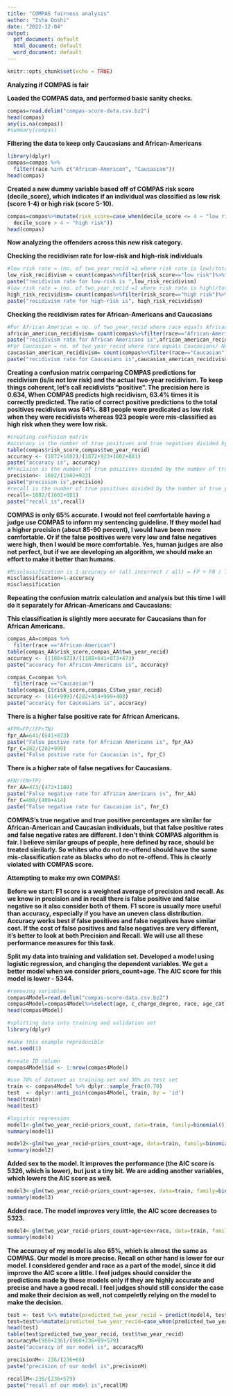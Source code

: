 ```yaml
---
title: "COMPAS fairness analysis"
author: "Isha Doshi"
date: "2022-12-04"
output:
  pdf_document: default
  html_document: default
  word_document: default
---
```


```r
knitr::opts_chunk$set(echo = TRUE)
```
**Analyzing if COMPAS is fair**

**Loaded the COMPAS data, and performed basic sanity checks.**

```r
compas=read.delim("compas-score-data.csv.bz2")
head(compas)
any(is.na(compas))
#summary(compas)
```
**Filtering the data to keep only Caucasians and African-Americans**

```r
library(dplyr)
compas=compas %>% 
  filter(race %in% c("African-American", "Caucasian"))
head(compas)
```

**Created a new dummy variable based off of COMPAS risk score (decile_score), which indicates if an individual was classified as low risk (score 1-4) or high risk (score 5-10).**

```r
compas=compas%>%mutate(risk_score=case_when(decile_score <= 4 ~ "low risk",
  decile_score > 4 ~ "high risk"))
head(compas)
```

**Now analyzing the offenders across this new risk category.**

**Checking the recidivism rate for low-risk and high-risk individuals**

```r
#low risk rate = (no. of two_year_recid =1 where risk rate is low)/total no. of low risk rate
low_risk_recidivism = count(compas%>%filter(risk_score=="low risk")%>%filter(two_year_recid==1)) / count(compas%>%filter(risk_score=="low risk"))
paste("recidivism rate for low-risk is ",low_risk_recidivism)
#low risk rate = (no. of two_year_recid =1 where risk rate is high)/total no. of high risk rate
high_risk_recividism= count(compas%>%filter(risk_score=="high risk")%>%filter(two_year_recid==1)) / count(compas%>%filter(risk_score=="high risk"))
paste("recidivism rate for high-risk is", high_risk_recividism)
```
**Checking the recidivism rates for African-Americans and Caucasians**

```r
#For African American = no. of two_year_recid where race equals African American/ No. of African American 
african_american_recidivism= count(compas%>%filter(race=="African-American")%>%filter(two_year_recid==1)) / count(compas%>%filter(race=="African-American"))
paste("recidivism rate for African Americans is",african_american_recidivism)
#For Caucasian = no. of two_year_recid where race equals Caucasians/ No. of Caucasians
caucasian_american_recidivism= count(compas%>%filter(race=="Caucasian")%>%filter(two_year_recid==1)) / count(compas%>%filter(race=="Caucasian"))
paste("recidivism rate for Caucasians is",caucasian_american_recidivism)
```

**Creating a confusion matrix comparing COMPAS predictions for recidivism (is/is not low risk) and the actual two-year recidivism. To keep things coherent, let’s call recidivists “positive”. The precision here is 0.634, When COMPAS predicts high recidivism, 63.4% times it is correctly predicted. The ratio of correct positive predictions to the total positives recidivism was 64%. 881 people were predicated as low risk when they were recidivists whereas 923 people were mis-classified as high risk when they were low risk.**

```r
#creating confusion matrix
#accuracy is the number of true positives and true negatives divided by total
table(compas$risk_score,compas$two_year_recid)
accuracy <- (1872+1602)/(1872+923+1602+881)
paste("accuracy is", accuracy)
#Precision is the number of true positives divided by the number of true positives plus the number of false positives
precision<- 1602/(1602+923)
paste("precision is",precision)
#recall is the number of true positives divided by the number of true positives plus the number of false negatives.
recall<-1602/(1602+881)
paste("recall is",recall)
```

**COMPAS is only 65% accurate. I would not feel comfortable having a judge use COMPAS to inform my sentencing guideline. If they model had a higher precision (about 85-90 percent), I would have been more comfortable. Or if the false positives were very low and false negatives were high, then I would be more comfortable. Yes, human judges are also not perfect, but if we are developing an algorithm, we should make an effort to make it better than humans.**
```r
#Misclassification is 1-accuracy or (all incorrect / all) = FP + FN / TP + TN + FP + FN
misclassification=1-accuracy
misclassification
```

**Repeating the confusion matrix calculation and analysis but this time I will do it separately for African-Americans and Caucasians:**

**This classification is slightly more accurate for Caucasians than for African Americans.**
```r
compas_AA=compas %>% 
  filter(race =="African-American")
table(compas_AA$risk_score,compas_AA$two_year_recid)
accuracy <- (1188+873)/(1188+641+873+473)
paste("accuracy for African-Americans is", accuracy)

compas_C=compas %>% 
  filter(race =="Caucasian")
table(compas_C$risk_score,compas_C$two_year_recid)
accuracy <- (414+999)/(282+414+999+408)
paste("accuracy for Caucasians is", accuracy)
```
**There is a higher false positive rate for African Americans.**
```r
#FPR=FP/(FP+TN)
fpr_AA=641/(641+873)
paste("False postive rate for African Americans is", fpr_AA)
fpr_C=282/(282+999)
paste("False postive rate for Caucasian is", fpr_C)
```
**There is a higher rate of false negatives for Caucasians.**
```r
#FN/(FN+TP)
fnr_AA=473/(473+1188)
paste("False negative rate for African Americans is", fnr_AA)
fnr_C=408/(408+414)
paste("False negative rate for Caucasian is", fnr_C)
```
**COMPAS’s true negative and true positive percentages are similar for African-American and Caucasian individuals, but that false positive rates and false negative rates are different. I don't think COMPAS algorithm is fair. I believe similar groups of people, here defined by race, should be treated similarly. So whites who do not re-offend should have the same mis-classification rate as blacks who do not re-offend. This is clearly violated with COMPAS score.**

**Attempting to make my own COMPAS!**


**Before we start: F1 score is a weighted average of precision and recall. As we know in precision and in recall there is false positive and false negative so it also consider both of them. F1 score is usually more useful than accuracy, especially if you have an uneven class distribution. Accuracy works best if false positives and false negatives have similar cost. If the cost of false positives and false negatives are very different, it’s better to look at both Precision and Recall. We will use all these performance measures for this task.**

**Split my data into training and validation set. Developed a model using logistic regression, and changing the dependent variables. We get a better model when we consider priors_count+age. The AIC score for this model is lower - 5344.**
```r
#removing variables
compas4Model=read.delim("compas-score-data.csv.bz2")
compas4Model=compas4Model%>%select(age, c_charge_degree, race, age_cat,sex,priors_count,two_year_recid)
head(compas4Model)

#splitting data into training and validation set 
library(dplyr)

#make this example reproducible
set.seed(1)

#create ID column
compas4Model$id <- 1:nrow(compas4Model)

#use 70% of dataset as training set and 30% as test set 
train <- compas4Model %>% dplyr::sample_frac(0.70)
test  <- dplyr::anti_join(compas4Model, train, by = 'id')
head(train)
head(test)

#logistic regression 
model1<-glm(two_year_recid~priors_count, data=train, family=binomial())
summary(model1)

model2<-glm(two_year_recid~priors_count+age, data=train, family=binomial())
summary(model2)

```
**Added sex to the model. It improves the performance (the AIC score is 5326, which is lower), but just a tiny bit. We are adding another variables, which lowers the AIC score as well.**
```r
model3<-glm(two_year_recid~priors_count+age+sex, data=train, family=binomial())
summary(model3)
```

**Added race. The model improves very little, the AIC score decreases to 5323.**
```r
model4<-glm(two_year_recid~priors_count+age+sex+race, data=train, family=binomial())
summary(model4)
```

**The accuracy of my model is also 65%, which is almost the same as COMPAS. Our model is more precise. Recall on other hand is lower for our model. I considered gender and race as a part of the model, since it did improve the AIC score a little. I feel judges should consider the predictions made by these models only if they are highly accurate and precise and have a good recall. I feel judges should still consider the case and make their decision as well, not compeletly relying on the model to make the decision.**

```r
test <- test %>% mutate(predicted_two_year_recid = predict(model4, test))
test=test%>%mutate(predicted_two_year_recid=case_when(predicted_two_year_recid>=0.5~0,predicted_two_year_recid<0.5~1))
head(test)
table(test$predicted_two_year_recid, test$two_year_recid)
accuracyM=(968+236)/(968+236+69+579)
paste("accuracy of our model is", accuracyM)

precisionM<- 236/(236+69)
paste("precision of our model is",precisionM)

recallM<-236/(236+579)
paste("recall of our model is",recallM)
```
